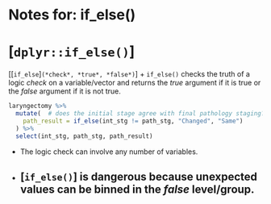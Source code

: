 # Notes for: if_else()
# [`dplyr::if_else()`]
[[`if_else`]`(*check*, *true*, *false*)`]
+ `if_else()` checks the truth of a logic *check* on a variable/vector and returns the *true* argument if it is true or the *false* argument if it is not true.
```r
laryngectomy %>%
  mutate(  # does the initial stage agree with final pathology staging?
    path_result = if_else(int_stg != path_stg, "Changed", "Same")
  ) %>%
  select(int_stg, path_stg, path_result)
```
+ The logic check can involve any number of variables.
+ [`if_else()`] is dangerous because unexpected values can be binned in the *false* level/group.
---